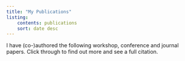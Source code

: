 ```yaml
---
title: "My Publications"
listing:
    contents: publications
    sort: date desc
---
```


I have (co-)authored the following workshop, conference and journal papers. 
Click through to find out more and see a full citation. 